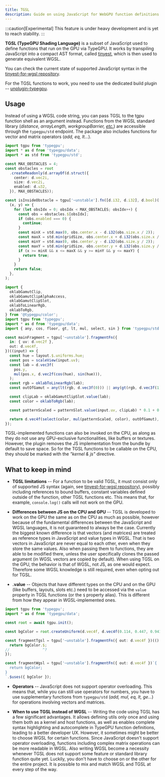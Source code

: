 ```yaml
---
title: TGSL
description: Guide on using JavaScript for WebGPU function definitions.
---
```


:::caution[Experimental]
This feature is under heavy development and is yet to reach stability.
:::

**TGSL (TypeGPU Shading Language)** is a subset of JavaScript used to define functions that run on the GPU via TypeGPU.
It works by transpiling JavaScript into a compact AST format, called [tinyest](https://www.npmjs.com/package/tinyest), 
which is then used to generate equivalent WGSL.

You can check the current state of supported JavaScript syntax in the [tinyest-for-wgsl repository](https://github.com/software-mansion/TypeGPU/blob/release/packages/tinyest-for-wgsl/src/parsers.ts).

For the TGSL functions to work, you need to use the dedicated build plugin -- [unplugin-typegpu](/TypeGPU/tooling/unplugin-typegpu).

## Usage

Instead of using a WGSL code string, you can pass TGSL to the tgpu function shell as an argument instead.
Functions from the WGSL standard library (*distance, arrayLength, workgroupBarrier, [etc.](https://github.com/software-mansion/TypeGPU/blob/release/packages/typegpu/src/std/index.ts)*) are accessible through the `typegpu/std` endpoint. 
The package also includes functions for vector and matrix operators (*add, eq, lt...*).

```ts
import tgpu from 'typegpu';
import * as d from 'typegpu/data';
import * as std from 'typegpu/std';

const MAX_OBSTACLES = 4;
const obstacles = root
  .createReadonly(d.arrayOf(d.struct({
    center: d.vec2i,
    size: d.vec2i,
    enabled: d.u32,
  }), MAX_OBSTACLES));

const isInsideObstacle = tgpu['~unstable'].fn([d.i32, d.i32], d.bool)(
  (x, y) => {
    for (let obsIdx = 0; obsIdx < MAX_OBSTACLES; obsIdx++) {
      const obs = obstacles.$[obsIdx];
      if (obs.enabled === 0) {
        continue;
      }
      const minX = std.max(0, obs.center.x - d.i32(obs.size.x / 2));
      const maxX = std.min(gridSize, obs.center.x + d.i32(obs.size.x / 2));
      const minY = std.max(0, obs.center.y - d.i32(obs.size.y / 2));
      const maxY = std.min(gridSize, obs.center.y + d.i32(obs.size.y / 2));
      if (x >= minX && x <= maxX && y >= minY && y <= maxY) {
        return true;
      }
    }
    return false;
  },
);
```

```ts
import {
  oklabGamutClip,
  oklabGamutClipAlphaAccess,
  oklabGamutClipSlot,
  oklabToLinearRgb,
  oklabToRgb,
} from '@typegpu/color';
import tgpu from 'typegpu';
import * as d from 'typegpu/data';
import { any, cos, floor, gt, lt, mul, select, sin } from 'typegpu/std';

const mainFragment = tgpu['~unstable'].fragmentFn({
  in: { uv: d.vec2f },
  out: d.vec4f,
})((input) => {
  const hue = layout.$.uniforms.hue;
  const pos = scaleView(input.uv);
  const lab = d.vec3f(
    pos.y,
    mul(pos.x, d.vec2f(cos(hue), sin(hue))),
  );
  const rgb = oklabToLinearRgb(lab);
  const outOfGamut = any(lt(rgb, d.vec3f(0))) || any(gt(rgb, d.vec3f(1)));

  const clipLab = oklabGamutClipSlot.value(lab);
  const color = oklabToRgb(lab);

  const patternScaled = patternSlot.value(input.uv, clipLab) * 0.1 + 0.9;

  return d.vec4f(select(color, mul(patternScaled, color), outOfGamut), 1);
});
```

TGSL-implemented functions can also be invoked on the CPU, as along as they do not use any GPU-exclusive functionalities, like buffers or textures.
However, the plugin removes the JS implementation from the bundle by default to save space.
So for the TGSL functions to be callable on the CPU, they should be marked with the *"kernel & js"* directive.

## What to keep in mind

* **TGSL limitations** --
For a function to be valid TGSL, it must consist only of supported JS syntax (again, see [tinyest-for-wgsl repository](https://github.com/software-mansion/TypeGPU/blob/release/packages/tinyest-for-wgsl/src/parsers.ts)), possibly including references to bound buffers, constant variables defined outside of the function, other TGSL functions etc.
This means that, for example, `console.log()` calls will not work on the GPU.

* **Differences between JS on the CPU and GPU** --
TGSL is developed to work on the GPU the same as on the CPU as much as possible, 
however because of the fundamental differences between the JavaScript and WGSL languages, it is not guaranteed to always be the case.
Currently the biggest known difference is that vectors (and matrices) are treated as reference types in JavaScript and value types in WGSL.
That is two vectors in JavaScript are never equal to each other, even when they store the same values. 
Also when passing them to functions, they are able to be modified there, unless the user specifically clones the passed argument
(in WGSL vectors are copied by default). When using TGSL on the GPU, the behavior is that of WGSL, not JS, as one would expect.
Therefore some WGSL knowledge is still required, even when opting out for TGSL.

* **.value** --
Objects that have different types on the CPU and on the GPU (like buffers, layouts, slots etc.) need to be accessed via the `value` property in TGSL functions (or the `$` property alias).
This is different from how they appear in WGSL-implemented ones.

```ts twoslash
import tgpu from 'typegpu';
import * as d from 'typegpu/data';

const root = await tgpu.init();

const bgColor = root.createUniform(d.vec4f, d.vec4f(0.114, 0.447, 0.941, 1));

const fragmentTgsl = tgpu['~unstable'].fragmentFn({ out: d.vec4f })(() => {
  return bgColor.$;
//               ^?
}); 

const fragmentWgsl = tgpu['~unstable'].fragmentFn({ out: d.vec4f })`{ 
  return bgColor; 
}
`.$uses({ bgColor });
```

* **Operators** --
JavaScript does not support operator overloading. 
This means that, while you can still use operators for numbers, 
you have to use supplementary functions from `typegpu/std` (*add, mul, eq, lt, ge...*) for operations involving vectors and matrices.

* **When to use TGSL instead of WGSL** --
Writing the code using TGSL has a few significant advantages. 
It allows defining utils only once and using them both as a kernel and host functions,
as well as enables complete syntax highlighting and autocomplete in TypeGPU function definitions, leading to a better developer UX.
However, it sometimes might be better to choose WGSL for certain functions. 
Since JavaScript doesn't support operator overloading, functions including complex matrix operations can be more readable in WGSL.
Also writing WGSL become a necessity whenever TGSL does not support some feature or standard library function quite yet.
Luckily, you don't have to choose on or the other for the entire project. It is possible to mix and match WGSL and TGSL at every step of the way.